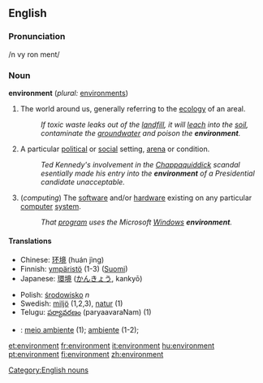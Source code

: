 ==English==

===Pronunciation===
/n vy ron ment/

===Noun===
'''environment'''  (''plural:'' [[environments]])
#The world around us, generally referring to the [[ecology]] of an areal.
#:''If toxic waste leaks out of the [[landfill]], it will [[leach]] into the [[soil]], contaminate the [[groundwater]] and poison the '''environment'''.''
#A particular [[political]] or [[social]] setting, [[arena]] or condition.
#:''Ted Kennedy's involvement in the [[Chappaquiddick]] scandal esentially made his entry into the '''environment''' of a Presidential candidate unacceptable.''
#(''computing'') The [[software]] and/or [[hardware]] existing on any particular [[computer]] [[system]].
#:''That [[program]] uses the Microsoft [[Windows]] '''environment'''.''

====Translations====
{{top}}
*Chinese: [[环境]] (huán jìng)
*Finnish: [[ympäristö]] (1-3) ([[:fi:ympäristö|Suomi]])
*Japanese: [[環境]] ([[かんきょう]], kankyō)
{{mid}}
*Polish: [[środowisko]] ''n''
*Swedish: [[miljö]] (1,2,3), [[natur]] (1)
*Telugu: [[పర్యావరణం]] (paryaavaraNam) (1)
*{{pt}}: [[meio ambiente]] (1); [[ambiente]] (1-2);
{{bottom}}

[[Category:English nouns]]

[[et:environment]]
[[fr:environment]]
[[it:environment]]
[[hu:environment]]
[[pt:environment]]
[[fi:environment]]
[[zh:environment]]
